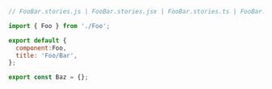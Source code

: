 ```js
// FooBar.stories.js | FooBar.stories.jsx | FooBar.stories.ts | FooBar.stories.tsx

import { Foo } from './Foo';

export default {
  component:Foo,
  title: 'Foo/Bar',
};

export const Baz = {};
```

